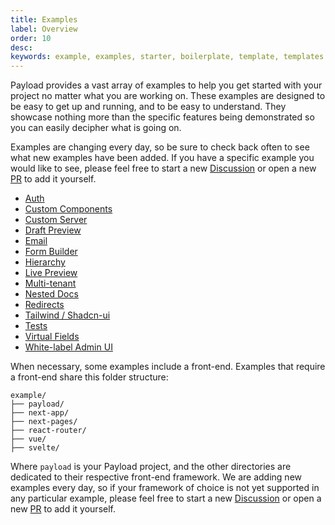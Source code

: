 ```yaml
---
title: Examples
label: Overview
order: 10
desc:
keywords: example, examples, starter, boilerplate, template, templates
---
```


Payload provides a vast array of examples to help you get started with your project no matter what you are working on. These examples are designed to be easy to get up and running, and to be easy to understand. They showcase nothing more than the specific features being demonstrated so you can easily decipher what is going on.

Examples are changing every day, so be sure to check back often to see what new examples have been added. If you have a specific example you would like to see, please feel free to start a new [Discussion](https://github.com/payloadcms/payload/discussions) or open a new [PR](https://github.com/payloadcms/payload/pulls) to add it yourself.

- [Auth](https://github.com/payloadcms/payload/tree/main/examples/auth)
- [Custom Components](https://github.com/payloadcms/payload/tree/main/examples/custom-components)
- [Custom Server](https://github.com/payloadcms/payload/tree/main/examples/custom-server)
- [Draft Preview](https://github.com/payloadcms/payload/tree/main/examples/draft-preview)
- [Email](https://github.com/payloadcms/payload/tree/main/examples/email)
- [Form Builder](https://github.com/payloadcms/payload/tree/main/examples/form-builder)
- [Hierarchy](https://github.com/payloadcms/payload/tree/main/examples/hierarchy)
- [Live Preview](https://github.com/payloadcms/payload/tree/main/examples/live-preview)
- [Multi-tenant](https://github.com/payloadcms/payload/tree/main/examples/multi-tenant)
- [Nested Docs](https://github.com/payloadcms/payload/tree/main/examples/nested-docs)
- [Redirects](https://github.com/payloadcms/payload/tree/main/examples/redirects)
- [Tailwind / Shadcn-ui](https://github.com/payloadcms/payload/tree/main/examples/tailwind-shadcn-ui)
- [Tests](https://github.com/payloadcms/payload/tree/main/examples/testing)
- [Virtual Fields](https://github.com/payloadcms/payload/tree/main/examples/virtual-fields)
- [White-label Admin UI](https://github.com/payloadcms/payload/tree/main/examples/whitelabel)

When necessary, some examples include a front-end. Examples that require a front-end share this folder structure:

```plaintext
example/
├── payload/
├── next-app/
├── next-pages/
├── react-router/
├── vue/
├── svelte/
```

Where `payload` is your Payload project, and the other directories are dedicated to their respective front-end framework. We are adding new examples every day, so if your framework of choice is not yet supported in any particular example, please feel free to start a new [Discussion](https://github.com/payloadcms/payload/discussions) or open a new [PR](https://github.com/payloadcms/payload/pulls) to add it yourself.
